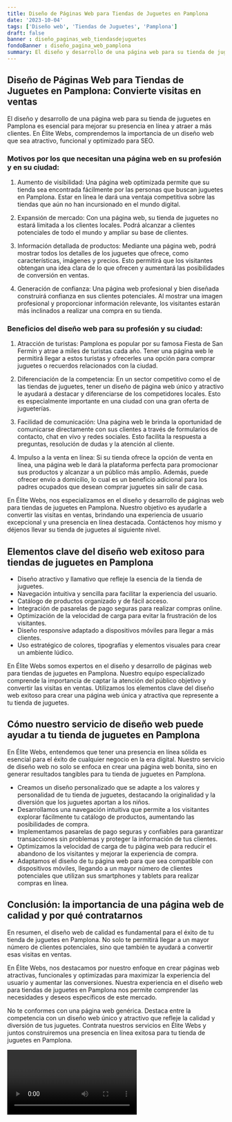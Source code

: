 ```yaml
---
title: Diseño de Páginas Web para Tiendas de Juguetes en Pamplona
date: '2023-10-04'
tags: ['Diseño web', 'Tiendas de Juguetes', 'Pamplona']
draft: false
banner : diseño_paginas_web_tiendasdejuguetes
fondoBanner : diseño_pagina_web_pamplona
summary: El diseño y desarrollo de una página web para su tienda de juguetes en Pamplona es esencial para mejorar su presencia en línea y atraer a más clientes. En Élite Webs, comprendemos la importancia de un diseño web que sea atractivo, funcional y optimizado para SEO.
---
```


## Diseño de Páginas Web para Tiendas de Juguetes en Pamplona: Convierte visitas en ventas

El diseño y desarrollo de una página web para su tienda de juguetes en Pamplona es esencial para mejorar su presencia en línea y atraer a más clientes. En Élite Webs, comprendemos la importancia de un diseño web que sea atractivo, funcional y optimizado para SEO.

### Motivos por los que necesitan una página web en su profesión y en su ciudad:

1. Aumento de visibilidad: Una página web optimizada permite que su tienda sea encontrada fácilmente por las personas que buscan juguetes en Pamplona. Estar en línea le dará una ventaja competitiva sobre las tiendas que aún no han incursionado en el mundo digital.

2. Expansión de mercado: Con una página web, su tienda de juguetes no estará limitada a los clientes locales. Podrá alcanzar a clientes potenciales de todo el mundo y ampliar su base de clientes.

3. Información detallada de productos: Mediante una página web, podrá mostrar todos los detalles de los juguetes que ofrece, como características, imágenes y precios. Esto permitirá que los visitantes obtengan una idea clara de lo que ofrecen y aumentará las posibilidades de conversión en ventas.

4. Generación de confianza: Una página web profesional y bien diseñada construirá confianza en sus clientes potenciales. Al mostrar una imagen profesional y proporcionar información relevante, los visitantes estarán más inclinados a realizar una compra en su tienda.

### Beneficios del diseño web para su profesión y su ciudad:

1. Atracción de turistas: Pamplona es popular por su famosa Fiesta de San Fermín y atrae a miles de turistas cada año. Tener una página web le permitirá llegar a estos turistas y ofrecerles una opción para comprar juguetes o recuerdos relacionados con la ciudad.

2. Diferenciación de la competencia: En un sector competitivo como el de las tiendas de juguetes, tener un diseño de página web único y atractivo le ayudará a destacar y diferenciarse de los competidores locales. Esto es especialmente importante en una ciudad con una gran oferta de jugueterías.

3. Facilidad de comunicación: Una página web le brinda la oportunidad de comunicarse directamente con sus clientes a través de formularios de contacto, chat en vivo y redes sociales. Esto facilita la respuesta a preguntas, resolución de dudas y la atención al cliente.

4. Impulso a la venta en línea: Si su tienda ofrece la opción de venta en línea, una página web le dará la plataforma perfecta para promocionar sus productos y alcanzar a un público más amplio. Además, puede ofrecer envío a domicilio, lo cual es un beneficio adicional para los padres ocupados que desean comprar juguetes sin salir de casa.

En Élite Webs, nos especializamos en el diseño y desarrollo de páginas web para tiendas de juguetes en Pamplona. Nuestro objetivo es ayudarle a convertir las visitas en ventas, brindando una experiencia de usuario excepcional y una presencia en línea destacada. Contáctenos hoy mismo y déjenos llevar su tienda de juguetes al siguiente nivel.

<GifSeo />

<Cta />

## Elementos clave del diseño web exitoso para tiendas de juguetes en Pamplona

- Diseño atractivo y llamativo que refleje la esencia de la tienda de juguetes.
- Navegación intuitiva y sencilla para facilitar la experiencia del usuario.
- Catálogo de productos organizado y de fácil acceso.
- Integración de pasarelas de pago seguras para realizar compras online.
- Optimización de la velocidad de carga para evitar la frustración de los visitantes.
- Diseño responsive adaptado a dispositivos móviles para llegar a más clientes.
- Uso estratégico de colores, tipografías y elementos visuales para crear un ambiente lúdico.

En Élite Webs somos expertos en el diseño y desarrollo de páginas web para tiendas de juguetes en Pamplona. Nuestro equipo especializado comprende la importancia de captar la atención del público objetivo y convertir las visitas en ventas. Utilizamos los elementos clave del diseño web exitoso para crear una página web única y atractiva que represente a tu tienda de juguetes.

## Cómo nuestro servicio de diseño web puede ayudar a tu tienda de juguetes en Pamplona

En Élite Webs, entendemos que tener una presencia en línea sólida es esencial para el éxito de cualquier negocio en la era digital. Nuestro servicio de diseño web no solo se enfoca en crear una página web bonita, sino en generar resultados tangibles para tu tienda de juguetes en Pamplona.

- Creamos un diseño personalizado que se adapte a los valores y personalidad de tu tienda de juguetes, destacando la originalidad y la diversión que los juguetes aportan a los niños.
- Desarrollamos una navegación intuitiva que permite a los visitantes explorar fácilmente tu catálogo de productos, aumentando las posibilidades de compra.
- Implementamos pasarelas de pago seguras y confiables para garantizar transacciones sin problemas y proteger la información de tus clientes.
- Optimizamos la velocidad de carga de tu página web para reducir el abandono de los visitantes y mejorar la experiencia de compra.
- Adaptamos el diseño de tu página web para que sea compatible con dispositivos móviles, llegando a un mayor número de clientes potenciales que utilizan sus smartphones y tablets para realizar compras en línea.

## Conclusión: la importancia de una página web de calidad y por qué contratarnos

En resumen, el diseño web de calidad es fundamental para el éxito de tu tienda de juguetes en Pamplona. No solo te permitirá llegar a un mayor número de clientes potenciales, sino que también te ayudará a convertir esas visitas en ventas.

En Élite Webs, nos destacamos por nuestro enfoque en crear páginas web atractivas, funcionales y optimizadas para maximizar la experiencia del usuario y aumentar las conversiones. Nuestra experiencia en el diseño web para tiendas de juguetes en Pamplona nos permite comprender las necesidades y deseos específicos de este mercado.

No te conformes con una página web genérica. Destaca entre la competencia con un diseño web único y atractivo que refleje la calidad y diversión de tus juguetes. Contrata nuestros servicios en Élite Webs y juntos construiremos una presencia en línea exitosa para tu tienda de juguetes en Pamplona.

<Video />

<CtaBot job='Tiendas de Juguetes' city='Pamplona'/>

<Gmaps query='Pamplona+españa+maps' />